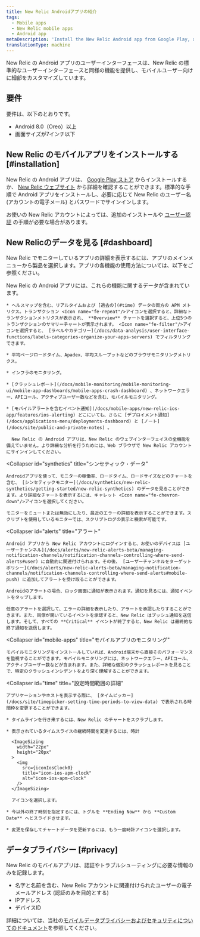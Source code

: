 ```yaml
---
title: New Relic Androidアプリの紹介
tags:
  - Mobile apps
  - New Relic mobile apps
  - Android app
metaDescription: 'Install the New Relic Android app from Google Play, and view your New Relic account''s apps, alert notifications, and more.'
translationType: machine
---
```



New Relic の Android アプリのユーザーインターフェースは、New Relic の標準的なユーザーインターフェースと同様の機能を提供し、モバイルユーザー向けに細部をカスタマイズしています。

## 要件

要件は、以下のとおりです。

* Android 8.0（Oreo）以上
* 画面サイズが7インチ以下

## New Relic のモバイルアプリをインストールする [#installation]

New Relic の Android アプリは、 [Google Play ストア](https://play.google.com/store/apps/details?id=com.newrelic.rpm "新しいウィンドウで開くリンク") からインストールするか、 [New Relic ウェブサイト](https://newrelic.com/mobility) から詳細を確認することができます。標準的な手順で Android アプリをインストールし、必要に応じて New Relic のユーザー名 (アカウントの電子メール) とパスワードでサインインします。

お使いの New Relic アカウントによっては、追加のインストールや [ユーザー認証](/docs/mobile-apps/new-relic-mobile-apps/authentication-alerts/user-settings-authentication) の手順が必要な場合があります。

## New Relicのデータを見る [#dashboard]

New Relic でモニターしているアプリの詳細を表示するには、アプリのメインメニューから製品を選択します。アプリの各機能の使用方法については、以下をご参照ください。

<CollapserGroup>
  <Collapser
    id="products"
    title="New Relic製品の詳細"
  >
    New Relic の Android アプリには、これらの機能に関するデータが含まれています。

    * ヘルスマップを含む、リアルタイムおよび [過去の](#time) データの両方の APM メトリクス。トランザクション <Icon name="fe-repeat"/>アイコンを選択すると、詳細なトランザクションメトリクスが表示され、 **Overview** チャートを選択すると、上位5つのトランザクションのサマリーチャートが表示されます。 <Icon name="fe-filter"/>アイコンを選択すると、 [ラベルやカテゴリー](/docs/data-analysis/user-interface-functions/labels-categories-organize-your-apps-servers) でフィルタリングできます。

    * 平均ページロードタイム、Apadex、平均スループットなどのブラウザモニタリングメトリクス。

    * インフラのモニタリング。

    * [クラッシュレポート](/docs/mobile-monitoring/mobile-monitoring-ui/mobile-app-dashboards/mobile-apps-crash-dashboard) 、ネットワークエラー、APIコール、アクティブユーザー数などを含む、モバイルモニタリング。

    * [モバイルアラートを含むイベント通知](/docs/mobile-apps/new-relic-ios-app/features/ios-alerting) どこにいても、さらに [デプロイメント通知](/docs/applications-menu/deployments-dashboard) と [ノート](/docs/site/public-and-private-notes) 。

      New Relic の Android アプリは、New Relic のウェブインターフェイスの全機能を備えていません。より詳細な分析を行うためには、Web ブラウザで New Relic アカウントにサインインしてください。
  </Collapser>

  <Collapser
    id="synthetics"
    title="シンセティック・データ"
  >
    Androidアプリを使って、モニターの稼働率、ロードタイム、ロードサイズなどのチャートを含む、 [シンセティックモニター](/docs/synthetics/new-relic-synthetics/getting-started/new-relic-synthetics) のデータを見ることができます。より詳細なチャートを表示するには、キャレット <Icon name="fe-chevron-down"/>アイコンを選択してください。

    モニターをミュートまたは無効にしたり、最近のエラーの詳細を表示することができます。スクリプトを使用しているモニターでは、スクリプトログの表示と検索が可能です。
  </Collapser>

  <Collapser
    id="alerts"
    title="アラート"
  >
    Android アプリから New Relic アカウントにログインすると、お使いのデバイスは [ユーザーチャンネル](/docs/alerts/new-relic-alerts-beta/managing-notification-channels/notification-channels-controlling-where-send-alerts#user) に自動的に関連付けられます。その後、 [ユーザーチャンネルをターゲットポリシー](/docs/alerts/new-relic-alerts-beta/managing-notification-channels/notification-channels-controlling-where-send-alerts#mobile-push) に追加してアラートを受け取ることができます。

    Androidのアラートの場合、ロック画面に通知が表示されます。通知を見るには、通知イベントをタップします。

    任意のアラートを選択して、エラーの詳細を表示したり、アラートを承認したりすることができます。また、同僚が開いているイベントを承認すると、New Relic はプッシュ通知を送信します。そして、すべての **Critical** イベントが終了すると、New Relic は最終的な終了通知を送信します。
  </Collapser>

  <Collapser
    id="mobile-apps"
    title="モバイルアプリのモニタリング"
  >
    モバイルモニタリングをインストールしていれば、Android端末から直接そのパフォーマンスを監視することができます。モバイルモニタリングには、ネットワークエラー、APIコール、アクティブユーザー数などが含まれます。また、詳細な個別のクラッシュレポートを見ることで、特定のクラッシュインシデントをより深く理解することができます。
  </Collapser>

  <Collapser
    id="time"
    title="設定時間範囲の詳細"
  >
    アプリケーションやホストを表示する際に、 [タイムピッカー](/docs/site/timepicker-setting-time-periods-to-view-data) で表示される時間枠を変更することができます。

    * タイムラインを行き来するには、New Relic のチャートをスクラブします。

    * 表示されているタイムスライスの継続時間を変更するには、時計

      <ImageSizing
        width="22px"
        height="20px"
      >
        <img
          src={iconIosClock0}
          title="icon-ios-apm-clock"
          alt="icon-ios-apm-clock"
        />
      </ImageSizing>

      アイコンを選択します。

    * 今以外の終了時刻を指定するには、トグルを **Ending Now** から **Custom Date** へとスライドさせます。

    * 変更を保存してチャートデータを更新するには、もう一度時計アイコンを選択します。
  </Collapser>
</CollapserGroup>

## データプライバシー [#privacy]

New Relic のモバイルアプリは、認証やトラブルシューティングに必要な情報のみを記録します。

* 名字と名前を含む、New Relic アカウントに関連付けられたユーザーの電子メールアドレス (認証のみを目的とする)
* IPアドレス
* デバイスID

詳細については、当社の[モバイルデータプライバシーおよびセキュリティについてのドキュメント](/docs/mobile-monitoring/new-relic-mobile/get-started/security-mobile-apps)を参照してください。
